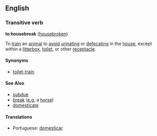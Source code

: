 ==English==
===Transitive verb===
'''to housebreak''' ([[housebroken]])

To [[train]] an [[animal]] to [[avoid]] [[urinate|urinating]] or [[defecate|defecating]] in the [[house]], except within a [[litterbox]], [[toilet]], or other [[receptacle]].

==== Synonyms ====
*[[toilet-train]]

====See Also====
*[[subdue]]
*[[break]] ([[e.g.]] a [[horse]])
*[[domesticate]]

====Translations====
*Portuguese: [[domesticar]]